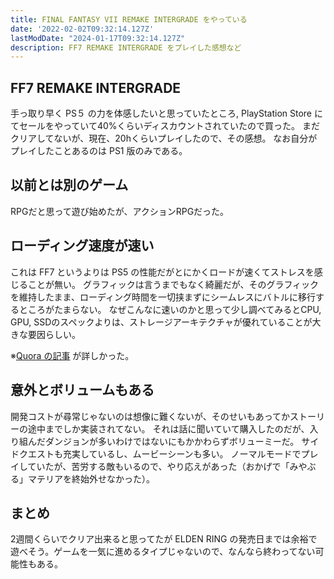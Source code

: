 ```yaml
---
title: FINAL FANTASY VII REMAKE INTERGRADE をやっている
date: '2022-02-02T09:32:14.127Z'
lastModDate: "2024-01-17T09:32:14.127Z"
description: FF7 REMAKE INTERGRADE をプレイした感想など
---
```


## FF7 REMAKE INTERGRADE

手っ取り早く PS５ の力を体感したいと思っていたところ, PlayStation Store にてセールをやっていて40%くらいディスカウントされていたので買った。
まだクリアしてないが、現在、20hくらいプレイしたので、その感想。
なお自分がプレイしたことあるのは PS1 版のみである。

## 以前とは別のゲーム

RPGだと思って遊び始めたが、アクションRPGだった。

## ローディング速度が速い

これは FF7 というよりは PS5 の性能だがとにかくロードが速くてストレスを感じることが無い。
グラフィックは言うまでもなく綺麗だが、そのグラフィックを維持したまま、ローディング時間を一切挟まずにシームレスにバトルに移行するところがたまらない。
なぜこんなに速いのかと思って少し調べてみるとCPU, GPU, SSDのスペックよりは、ストレージアーキテクチャが優れていることが大きな要因らしい。

※[Quora の記事](https://jp.quora.com/PS5%E3%81%AE%E3%82%B9%E3%83%88%E3%83%AC%E3%83%BC%E3%82%B8%E3%81%AF%E3%82%B2%E3%83%BC%E3%83%9E%E3%83%BC%E3%81%8C%E6%8C%81%E3%81%A4PC%E3%82%88%E3%82%8A%E9%81%A5%E3%81%8B%E3%81%AB%E5%84%AA%E3%82%8C%E3%81%A6%E3%81%84) が詳しかった。
 
## 意外とボリュームもある

開発コストが尋常じゃないのは想像に難くないが、そのせいもあってかストーリーの途中までしか実装されてない。
それは話に聞いていて購入したのだが、入り組んだダンジョンが多いわけではないにもかかわらずボリューミーだ。
サイドクエストも充実しているし、ムービーシーンも多い。
ノーマルモードでプレイしていたが、苦労する敵もいるので、やり応えがあった（おかげで「みやぶる」マテリアを終始外せなかった）。

## まとめ

2週間くらいでクリア出来ると思ってたが ELDEN RING の発売日までは余裕で遊べそう。ゲームを一気に進めるタイプじゃないので、なんなら終わってない可能性もある。